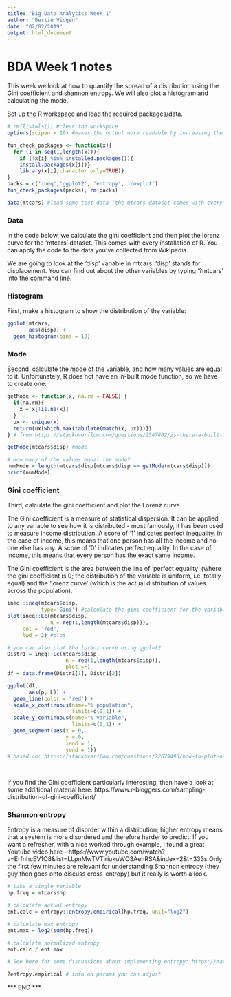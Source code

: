```yaml
---
title: "Big Data Analytics Week 1"
author: "Bertie Vidgen"
date: "02/02/2019"
output: html_document
---
```

 
# BDA Week 1 notes

This week we look at how to quantify the spread of a distribution using the Gini coefficient and shannon entropy. We will also plot a histogram and calculating the mode.

Set up the R workspace and load the required packages/data.

```r
# rm(list=ls()) #clear the workspace
options(scipen = 10) #makes the output more readable by increasing the number of values before scientific notation is used.

fun_check_packages <- function(x){
  for (i in seq(1,length(x))){
    if (!x[i] %in% installed.packages()){
    install.packages(x[i])}
    library(x[i],character.only=TRUE)}
}
packs = c('ineq','ggplot2', 'entropy', 'cowplot')
fun_check_packages(packs); rm(packs)

data(mtcars) #load some test data (the mtcars dataset comes with every R installation)
```

### Data
In the code below, we calculate the gini coefficient and then plot the lorenz curve for the 'mtcars' dataset. This comes with every installation of R. You can apply the code to the data you've collected from Wikipedia.

We are going to look at the 'disp' variable in mtcars. 'disp' stands for displacement. You can find out about the other variables by typing '?mtcars' into the command line.

### Histogram
First, make a histogram to show the distribution of the variable:

```r
ggplot(mtcars,
       aes(disp)) +
  geom_histogram(bins = 10)
```

### Mode
Second, calculate the mode of the variable, and how many values are equal to it.
Unfortunately, R does not have an in-built mode function, so we have to create one:

```r
getMode <- function(x, na.rm = FALSE) {
  if(na.rm){
    x = x[!is.na(x)]
  }
  ux <- unique(x)
  return(ux[which.max(tabulate(match(x, ux)))])
} # from https://stackoverflow.com/questions/2547402/is-there-a-built-in-function-for-finding-the-mode

getMode(mtcars$disp) #mode

# How many of the values equal the mode?
numMode = length(mtcars$disp[mtcars$disp == getMode(mtcars$disp)])
print(numMode)
```

### Gini coefficient
Third, calculate the gini coefficient and plot the Lorenz curve.

The Gini coefficient is a measure of statistical dispersion. It can be applied to any variable to see how it is distributed - most famously, it has been used to measure income distribution. A score of '1' indicates perfect inequality. In the case of income, this means that one person has all the income and no-one else has any. A score of '0' indicates perfect equality. In the case of income, this means that every person has the exact same income.

The Gini coefficient is the area between the line of 'perfect equality' (where the gini coefficient is 0; the distribution of the variable is uniform, i.e. totally equal) and the 'lorenz curve' (which is the actual distribution of values across the population).

```r
ineq::ineq(mtcars$disp,
           type='Gini') #calculate the gini coefficient for the variable disp
plot(ineq::Lc(mtcars$disp,
              n = rep(1,length(mtcars$disp))),
     col = 'red',
     lwd = 2) #plot

# you can also plot the lorenz curve using ggplot2
Distr1 = ineq::Lc(mtcars$disp,
                   n = rep(1,length(mtcars$disp)),
                   plot =F)
df = data.frame(Distr1[1], Distr1[2])

ggplot(df,
       aes(p, L)) +
  geom_line(color = 'red') +
  scale_x_continuous(name="% population",
                     limits=c(0,1)) + 
  scale_y_continuous(name="% variable",
                     limits=c(0,1)) +
  geom_segment(aes(x = 0,
                   y = 0,
                   xend = 1,
                   yend = 1)) 
# based on: https://stackoverflow.com/questions/22679493/how-to-plot-a-nice-lorenz-curve-for-factors-in-r-ggplot
  
  
```

If you find the Gini coefficient particularly interesting, then have a look at some additional material here: https://www.r-bloggers.com/sampling-distribution-of-gini-coefficient/


### Shannon entropy
Entropy is a measure of disorder within a distribution; higher entropy means that a system is more disordered and therefore harder to predict. If you want a refresher, with a nice worked through example, I found a great Youtube video here - https://www.youtube.com/watch?v=ErfnhcEV1O8&list=LLpnMwTVTiriukuWO3AenRSA&index=2&t=333s Only the first few minutes are relevant for understanding Shannon entropy (they guy then goes onto discuss cross-entropy) but it really is worth a look.

```r
# take a single variable
hp.freq = mtcars$hp

# calculate actual entropy
ent.calc = entropy::entropy.empirical(hp.freq, unit="log2")

# calculate max entropy
ent.max = log2(sum(hp.freq))

# calculate normalized entropy
ent.calc / ent.max

# See here for some discussions about implementing entropy: https://math.stackexchange.com/questions/395121/how-entropy-scales-with-sample-size

?entropy.empirical # info on params you can adjust
```

*** END ***




